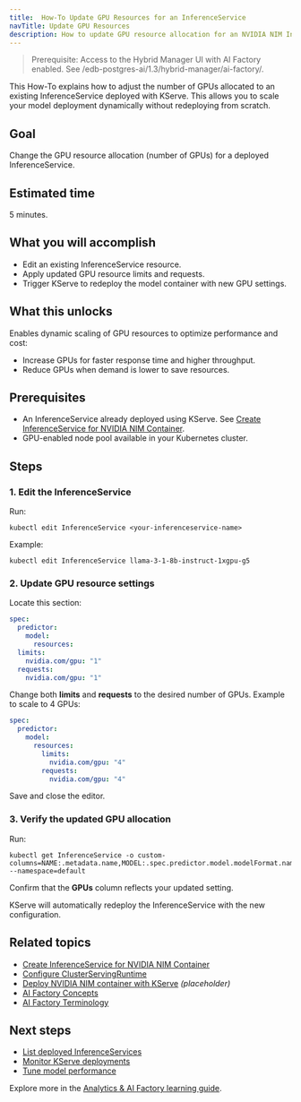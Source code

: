 ```yaml
---
title:  How-To Update GPU Resources for an InferenceService
navTitle: Update GPU Resources
description: How to update GPU resource allocation for an NVIDIA NIM InferenceService deployed with KServe.
---
```


> Prerequisite: Access to the Hybrid Manager UI with AI Factory enabled. See /edb-postgres-ai/1.3/hybrid-manager/ai-factory/.

This How-To explains how to adjust the number of GPUs allocated to an existing InferenceService deployed with KServe.
This allows you to scale your model deployment dynamically without redeploying from scratch.

## Goal

Change the GPU resource allocation (number of GPUs) for a deployed InferenceService.

## Estimated time

5 minutes.

## What you will accomplish

-   Edit an existing InferenceService resource.
-   Apply updated GPU resource limits and requests.
-   Trigger KServe to redeploy the model container with new GPU settings.

## What this unlocks

Enables dynamic scaling of GPU resources to optimize performance and cost:

-   Increase GPUs for faster response time and higher throughput.
-   Reduce GPUs when demand is lower to save resources.

## Prerequisites

-   An InferenceService already deployed using KServe.
    See [Create InferenceService for NVIDIA NIM Container](./create-inferenceservice).
-   GPU-enabled node pool available in your Kubernetes cluster.

## Steps

### 1. Edit the InferenceService

Run:

```shell
kubectl edit InferenceService <your-inferenceservice-name>
```

Example:

```shell
kubectl edit InferenceService llama-3-1-8b-instruct-1xgpu-g5
```

### 2. Update GPU resource settings

Locate this section:

```yaml
spec:
  predictor:
    model:
      resources:
  limits:
    nvidia.com/gpu: "1"
  requests:
    nvidia.com/gpu: "1"
```

Change both **limits** and **requests** to the desired number of GPUs.
Example to scale to 4 GPUs:

```yaml
spec:
  predictor:
    model:
      resources:
        limits:
          nvidia.com/gpu: "4"
        requests:
          nvidia.com/gpu: "4"
```

Save and close the editor.

### 3. Verify the updated GPU allocation

Run:

```shell
kubectl get InferenceService -o custom-columns=NAME:.metadata.name,MODEL:.spec.predictor.model.modelFormat.name,URL:.status.address.url,RUNTIME:.spec.predictor.model.runtime,GPUs:.spec.predictor.model.resources.limits.nvidia\\.com/gpu --namespace=default
```

Confirm that the **GPUs** column reflects your updated setting.

KServe will automatically redeploy the InferenceService with the new configuration.

## Related topics

-   [Create InferenceService for NVIDIA NIM Container](./create-inferenceservice)
-   [Configure ClusterServingRuntime](configure-servingruntime/)
-   [Deploy NVIDIA NIM container with KServe](./deploy-nim-container) *(placeholder)*
-   [AI Factory Concepts](/edb-postgres-ai/latest/ai-factory/learn/explained/ai-factory-concepts/)
-   [AI Factory Terminology](/edb-postgres-ai/latest/ai-factory/learn/explained/terminology/)

## Next steps

-   [List deployed InferenceServices](monitor-inferenceservice/)
-   [Monitor KServe deployments](#)
-   [Tune model performance](#)

Explore more in the [Analytics & AI Factory learning guide](../../).
